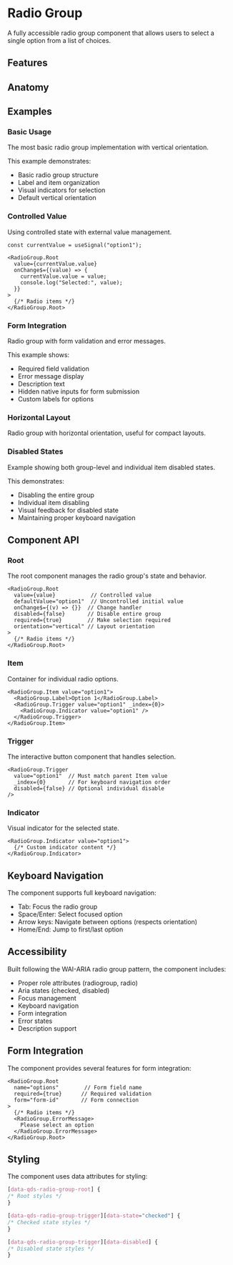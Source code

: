 
# Radio Group
A fully accessible radio group component that allows users to select a single option from a list of choices.

<Showcase name="hero" />

## Features
<Features api={api} />

## Anatomy
<AnatomyTable api={api} />

## Examples

### Basic Usage
The most basic radio group implementation with vertical orientation.

<Showcase name="hero" />

This example demonstrates:
- Basic radio group structure
- Label and item organization
- Visual indicators for selection
- Default vertical orientation

### Controlled Value
Using controlled state with external value management.

<Showcase name="controlled" />

```tsx
const currentValue = useSignal("option1");

<RadioGroup.Root
  value={currentValue.value}
  onChange$={(value) => {
    currentValue.value = value;
    console.log("Selected:", value);
  }}
>
  {/* Radio items */}
</RadioGroup.Root>
```

### Form Integration
Radio group with form validation and error messages.
<Showcase name="form" />

This example shows:
-	Required field validation
-	Error message display
-	Description text
-	Hidden native inputs for form submission
-	Custom labels for options

### Horizontal Layout
Radio group with horizontal orientation, useful for compact layouts.
<Showcase name="horizontal" />

### Disabled States
Example showing both group-level and individual item disabled states.
<Showcase name="disabled" />

This demonstrates:
- Disabling the entire group
- Individual item disabling
- Visual feedback for disabled state
- Maintaining proper keyboard navigation

## Component API

### Root
The root component manages the radio group's state and behavior.
```tsx
<RadioGroup.Root
  value={value}           // Controlled value
  defaultValue="option1"  // Uncontrolled initial value
  onChange$={(v) => {}}  // Change handler
  disabled={false}       // Disable entire group
  required={true}        // Make selection required
  orientation="vertical" // Layout orientation
>
  {/* Radio items */}
</RadioGroup.Root>
```

### Item
Container for individual radio options.
```tsx
<RadioGroup.Item value="option1">
  <RadioGroup.Label>Option 1</RadioGroup.Label>
  <RadioGroup.Trigger value="option1" _index={0}>
    <RadioGroup.Indicator value="option1" />
  </RadioGroup.Trigger>
</RadioGroup.Item>
```

### Trigger
The interactive button component that handles selection.
```tsx
<RadioGroup.Trigger
  value="option1"  // Must match parent Item value
  _index={0}       // For keyboard navigation order
  disabled={false} // Optional individual disable
/>
```

### Indicator
Visual indicator for the selected state.
```tsx
<RadioGroup.Indicator value="option1">
  {/* Custom indicator content */}
</RadioGroup.Indicator>
```

## Keyboard Navigation

The component supports full keyboard navigation:
-	Tab: Focus the radio group
-	Space/Enter: Select focused option
-	Arrow keys: Navigate between options (respects orientation)
-	Home/End: Jump to first/last option

## Accessibility

Built following the WAI-ARIA radio group pattern, the component includes:
-	Proper role attributes (radiogroup, radio)
-	Aria states (checked, disabled)
-	Focus management
-	Keyboard navigation
-	Form integration
-	Error states
-	Description support

## Form Integration

The component provides several features for form integration:
```tsx
<RadioGroup.Root
  name="options"        // Form field name
  required={true}      // Required validation
  form="form-id"       // Form connection
>
  {/* Radio items */}
  <RadioGroup.ErrorMessage>
    Please select an option
  </RadioGroup.ErrorMessage>
</RadioGroup.Root>
```

## Styling
The component uses data attributes for styling:
```css
[data-qds-radio-group-root] {
/* Root styles */
}

[data-qds-radio-group-trigger][data-state="checked"] {
/* Checked state styles */
}

[data-qds-radio-group-trigger][data-disabled] {
/* Disabled state styles */
}
```


<APITable api={api} />